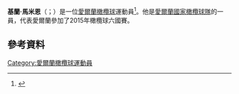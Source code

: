 '''基蘭·馬米恩'''（{{lang-en|Kieran Marmion}}；{{bd|1992年|2月11日}}）是一位[[愛爾蘭|愛爾蘭]][[橄欖球|橄欖球]]運動員<ref>{{cite web | url=http://www.irishrugby.ie/mobile/news/7681.php | work=Irish Rugby | title=Young Exiles Move To Provincial Academy Placements | accessdate=5 August 2014 | date=27 June 2011 | archive-url=https://web.archive.org/web/20160303185357/http://www.irishrugby.ie/mobile/news/7681.php | archive-date=2016-03-03 | dead-url=yes }}</ref>。他是[[愛爾蘭國家橄欖球隊|愛爾蘭國家橄欖球隊]]的一員，代表愛爾蘭參加了2015年橄欖球六國賽。
==參考資料==
{{Reflist}}
[[Category:愛爾蘭橄欖球運動員|Category:愛爾蘭橄欖球運動員]]